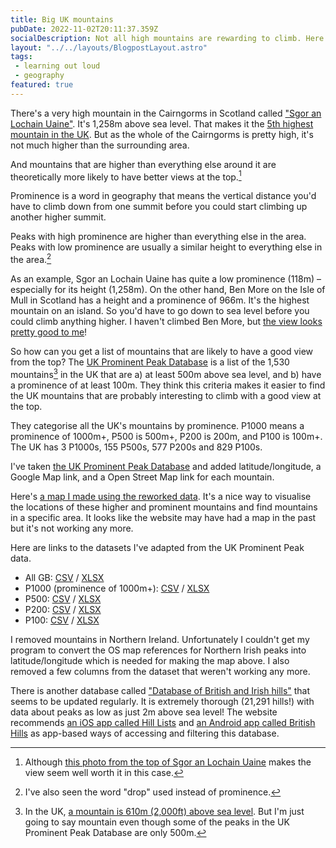 ```yaml
---
title: Big UK mountains
pubDate: 2022-11-02T20:11:37.359Z
socialDescription: Not all high mountains are rewarding to climb. Here are the most interesting ones.
layout: "../../layouts/BlogpostLayout.astro"
tags:
 - learning out loud
 - geography
featured: true
---
```

There's a very high mountain in the Cairngorms in Scotland called ["Sgor an Lochain Uaine"](https://www.google.com/maps/d/viewer?mid=1iOCGBdsMcbORzRdTSw7klktqU_5OlKI&ll=57.05826366073055%2C-3.725758513285524&z=18). It's 1,258m above sea level. That makes it the [5th highest mountain in the UK](https://en.wikipedia.org/wiki/Sg%C3%B2r_an_Lochain_Uaine). But as the whole of the Cairngorms is pretty high, it's not much higher than the surrounding area.

And mountains that are higher than everything else around it are theoretically more likely to have better views at the top.[^1]

Prominence is a word in geography that means the vertical distance you'd have to climb down from one summit before you could start climbing up another higher summit.

Peaks with high prominence are higher than everything else in the area. Peaks with low prominence are usually a similar height to everything else in the area.[^2]

As an example, Sgor an Lochain Uaine has quite a low prominence (118m) – especially for its height (1,258m). On the other hand, Ben More on the Isle of Mull in Scotland has a height and a prominence of 966m. It's the highest mountain on an island. So you'd have to go down to sea level before you could climb anything higher. I haven't climbed Ben More, but [the view looks pretty good to me](https://www.walkhighlands.co.uk/mull/ben-more-mull.shtml#Step6)!

So how can you get a list of mountains that are likely to have a good view from the top? The [UK Prominent Peak Database](https://prominentpeaks.org.uk/index.php) is a list of the 1,530 mountains[^3] in the UK that are a) at least 500m above sea level, and b) have a prominence of at least 100m. They think this criteria makes it easier to find the UK mountains that are probably interesting to climb with a good view at the top.

They categorise all the UK's mountains by prominence. P1000 means a prominence of 1000m+, P500 is 500m+, P200 is 200m, and P100 is 100m+. The UK has 3 P1000s, 155 P500s, 577 P200s and 829 P100s.

I've taken [the UK Prominent Peak Database](https://prominentpeaks.org.uk/downloads.php) and added latitude/longitude, a Google Map link, and a Open Street Map link for each mountain.

Here's [a map I made using the reworked data](https://www.google.com/maps/d/viewer?mid=1iOCGBdsMcbORzRdTSw7klktqU_5OlKI). It's a nice way to visualise the locations of these higher and prominent mountains and find mountains in a specific area. It looks like the website may have had a map in the past but it's not working any more.

Here are links to the datasets I've adapted from the UK Prominent Peak data.

- All GB: [CSV](/files/big-uk-mountains/All_GB_Peaks_P100+_H500+.csv) / [XLSX](/files/big-uk-mountains/All_GB_Peaks_P100+_H500+.xlsx)
- P1000 (prominence of 1000m+): [CSV](/files/big-uk-mountains/P1000_GB_Peaks.csv) / [XLSX](/files/big-uk-mountains/P1000_GB_Peaks.xlsx)
- P500: [CSV](/files/big-uk-mountains/P500_GB_Peaks.csv) / [XLSX](/files/big-uk-mountains/P500_GB_Peaks.xlsx)
- P200: [CSV](/files/big-uk-mountains/P200_GB_Peaks.csv) / [XLSX](/files/big-uk-mountains/P200_GB_Peaks.xlsx)
- P100: [CSV](/files/big-uk-mountains/P100_GB_Peaks.csv) / [XLSX](/files/big-uk-mountains/P100_GB_Peaks.xlsx)

I removed mountains in Northern Ireland. Unfortunately I couldn't get my program to convert the OS map references for Northern Irish peaks into latitude/longitude which is needed for making the map above. I also removed a few columns from the dataset that weren't working any more.

There is another database called ["Database of British and Irish hills"](http://www.hills-database.co.uk/downloads.html) that seems to be updated regularly. It is extremely thorough (21,291 hills!) with data about peaks as low as just 2m above sea level! The website recommends [an iOS app called Hill Lists](https://apps.apple.com/app/id315200683) and [an Android app called British Hills](https://play.google.com/store/apps/details?id=uk.colessoft.android.hilllist&hl=en_GB) as app-based ways of accessing and filtering this database.


[^1]: Although [this photo from the top of Sgor an Lochain Uaine](https://www.geograph.org.uk/photo/3067669) makes the view seem well worth it in this case.

[^2]: I've also seen the word "drop" used instead of prominence.

[^3]: In the UK, [a mountain is 610m (2,000ft) above sea level](https://en.wikipedia.org/wiki/Mountain#Definition). But I'm just going to say mountain even though some of the peaks in the UK Prominent Peak Database are only 500m.